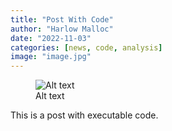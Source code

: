 ```yaml
---
title: "Post With Code"
author: "Harlow Malloc"
date: "2022-11-03"
categories: [news, code, analysis]
image: "image.jpg"
---
```


![Alt text](https://avatars.githubusercontent.com/u/117170723?v=4 "a title")


This is a post with executable code.
